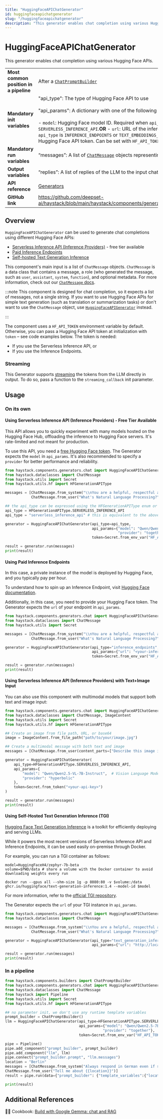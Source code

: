 ```yaml
---
title: "HuggingFaceAPIChatGenerator"
id: huggingfaceapichatgenerator
slug: "/huggingfaceapichatgenerator"
description: "This generator enables chat completion using various Hugging Face APIs."
---
```


# HuggingFaceAPIChatGenerator

This generator enables chat completion using various Hugging Face APIs.

|  |  |
| --- | --- |
| **Most common position in a pipeline** | After a [`ChatPromptBuilder`](../builders/chatpromptbuilder.mdx)  |
| **Mandatory init variables** | "api_type": The type of Hugging Face API to use  <br /> <br />"api_params": A dictionary with one of the following keys:  <br /> <br />- `model`: Hugging Face model ID. Required when `api_type` is `SERVERLESS_INFERENCE_API`.**OR** - `url`: URL of the inference endpoint. Required when `api_type` is `INFERENCE_ENDPOINTS` or `TEXT_EMBEDDINGS_INFERENCE`."token": The Hugging Face API token. Can be set with `HF_API_TOKEN` or `HF_TOKEN` env var. |
| **Mandatory run variables** | “messages”: A list of [`ChatMessage`](../../concepts/data-classes/chatmessage.mdx)  objects representing the chat |
| **Output variables** | “replies”: A list of replies of the LLM to the input chat |
| **API reference** | [Generators](/reference/generators-api) |
| **GitHub link** | https://github.com/deepset-ai/haystack/blob/main/haystack/components/generators/chat/hugging_face_api.py |

## Overview

`HuggingFaceAPIChatGenerator` can be used to generate chat completions using different Hugging Face APIs:

- [Serverless Inference API (Inference Providers)](https://huggingface.co/docs/inference-providers) - free tier available
- [Paid Inference Endpoints](https://huggingface.co/inference-endpoints)
- [Self-hosted Text Generation Inference](https://github.com/huggingface/text-generation-inference)

This component's main input is a list of `ChatMessage` objects. `ChatMessage` is a data class that contains a message, a role (who generated the message, such as `user`, `assistant`, `system`, `function`), and optional metadata. For more information, check out our [`ChatMessage` docs](../../concepts/data-classes/chatmessage.mdx).

:::note
This component is designed for chat completion, so it expects a list of messages, not a single string. If you want to use Hugging Face APIs for simple text generation (such as translation or summarization tasks) or don't want to use the `ChatMessage` object, use [`HuggingFaceAPIGenerator`](huggingfaceapigenerator.mdx) instead.

:::

The component uses a `HF_API_TOKEN` environment variable by default. Otherwise, you can pass a Hugging Face API token at initialization with `token` – see code examples below.
The token is needed:

- If you use the Serverless Inference API, or
- If you use the Inference Endpoints.

### Streaming

This Generator supports [streaming](guides-to-generators/choosing-the-right-generator.mdx#streaming-support) the tokens from the LLM directly in output. To do so, pass a function to the `streaming_callback` init parameter.

## Usage

### On its own

#### Using Serverless Inference API (Inference Providers) - Free Tier Available

This API allows you to quickly experiment with many models hosted on the Hugging Face Hub, offloading the inference to Hugging Face servers. It's rate-limited and not meant for production.

To use this API, you need a [free Hugging Face token](https://huggingface.co/settings/tokens).
The Generator expects the `model` in `api_params`. It's also recommended to specify a `provider` for better performance and reliability.

```python
from haystack.components.generators.chat import HuggingFaceAPIChatGenerator
from haystack.dataclasses import ChatMessage
from haystack.utils import Secret
from haystack.utils.hf import HFGenerationAPIType

messages = [ChatMessage.from_system("\\nYou are a helpful, respectful and honest assistant"),
            ChatMessage.from_user("What's Natural Language Processing?")]

## the api_type can be expressed using the HFGenerationAPIType enum or as a string
api_type = HFGenerationAPIType.SERVERLESS_INFERENCE_API
api_type = "serverless_inference_api" # this is equivalent to the above

generator = HuggingFaceAPIChatGenerator(api_type=api_type,
                                        api_params={"model": "Qwen/Qwen2.5-7B-Instruct",
                                                    "provider": "together"},
                                        token=Secret.from_env_var("HF_API_TOKEN"))

result = generator.run(messages)
print(result)
```

#### Using Paid Inference Endpoints

In this case, a private instance of the model is deployed by Hugging Face, and you typically pay per hour.

To understand how to spin up an Inference Endpoint, visit [Hugging Face documentation](https://huggingface.co/inference-endpoints/dedicated).

Additionally, in this case, you need to provide your Hugging Face token.
The Generator expects the `url` of your endpoint in `api_params`.

```python
from haystack.components.generators.chat import HuggingFaceAPIChatGenerator
from haystack.dataclasses import ChatMessage
from haystack.utils import Secret

messages = [ChatMessage.from_system("\\nYou are a helpful, respectful and honest assistant"),
            ChatMessage.from_user("What's Natural Language Processing?")]

generator = HuggingFaceAPIChatGenerator(api_type="inference_endpoints",
                                        api_params={"url": "<your-inference-endpoint-url>"},
                                        token=Secret.from_env_var("HF_API_TOKEN"))

result = generator.run(messages)
print(result)
```

#### Using Serverless Inference API (Inference Providers) with Text+Image Input

You can also use this component with multimodal models that support both text and image input:

```python
from haystack.components.generators.chat import HuggingFaceAPIChatGenerator
from haystack.dataclasses import ChatMessage, ImageContent
from haystack.utils import Secret
from haystack.utils.hf import HFGenerationAPIType

## Create an image from file path, URL, or base64
image = ImageContent.from_file_path("path/to/your/image.jpg")

## Create a multimodal message with both text and image
messages = [ChatMessage.from_user(content_parts=["Describe this image in detail", image])]

generator = HuggingFaceAPIChatGenerator(
    api_type=HFGenerationAPIType.SERVERLESS_INFERENCE_API,
    api_params={
        "model": "Qwen/Qwen2.5-VL-7B-Instruct",  # Vision Language Model
        "provider": "hyperbolic"
    },
    token=Secret.from_token("<your-api-key>")
)

result = generator.run(messages)
print(result)
```

#### Using Self-Hosted Text Generation Inference (TGI)

[Hugging Face Text Generation Inference](https://github.com/huggingface/text-generation-inference) is a toolkit for efficiently deploying and serving LLMs.

While it powers the most recent versions of Serverless Inference API and Inference Endpoints, it can be used easily on-premise through Docker.

For example, you can run a TGI container as follows:

```shell
model=HuggingFaceH4/zephyr-7b-beta
volume=$PWD/data # share a volume with the Docker container to avoid downloading weights every run

docker run --gpus all --shm-size 1g -p 8080:80 -v $volume:/data ghcr.io/huggingface/text-generation-inference:1.4 --model-id $model
```

For more information, refer to the [official TGI repository](https://github.com/huggingface/text-generation-inference).

The Generator expects the `url` of your TGI instance in `api_params`.

```python
from haystack.components.generators.chat import HuggingFaceAPIChatGenerator
from haystack.dataclasses import ChatMessage

messages = [ChatMessage.from_system("\\nYou are a helpful, respectful and honest assistant"),
            ChatMessage.from_user("What's Natural Language Processing?")]

generator = HuggingFaceAPIChatGenerator(api_type="text_generation_inference",
                                        api_params={"url": "http://localhost:8080"})

result = generator.run(messages)
print(result)
```

### In a pipeline

```python
from haystack.components.builders import ChatPromptBuilder
from haystack.components.generators.chat import HuggingFaceAPIChatGenerator
from haystack.dataclasses import ChatMessage
from haystack import Pipeline
from haystack.utils import Secret
from haystack.utils.hf import HFGenerationAPIType

## no parameter init, we don't use any runtime template variables
prompt_builder = ChatPromptBuilder()
llm = HuggingFaceAPIChatGenerator(api_type=HFGenerationAPIType.SERVERLESS_INFERENCE_API,
                                  api_params={"model": "Qwen/Qwen2.5-7B-Instruct",
                                             "provider": "together"},
                                  token=Secret.from_env_var("HF_API_TOKEN"))

pipe = Pipeline()
pipe.add_component("prompt_builder", prompt_builder)
pipe.add_component("llm", llm)
pipe.connect("prompt_builder.prompt", "llm.messages")
location = "Berlin"
messages = [ChatMessage.from_system("Always respond in German even if some input data is in other languages."),
ChatMessage.from_user("Tell me about {{location}}")]
result = pipe.run(data={"prompt_builder": {"template_variables":{"location": location}, "template": messages}})

print(result)
```

## Additional References

:cook: Cookbook: [Build with Google Gemma: chat and RAG](https://haystack.deepset.ai/cookbook/gemma_chat_rag)
